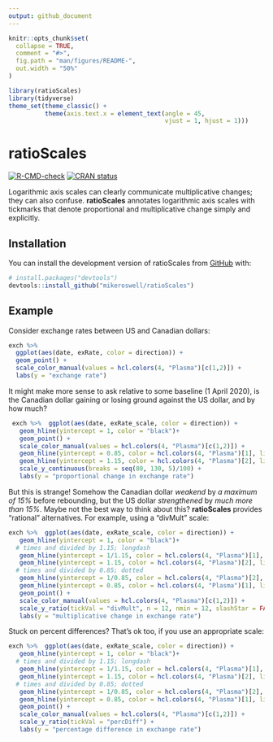 ```yaml
---
output: github_document
---
```


<!-- README.md is generated from README.Rmd. Please edit that file -->

```r
knitr::opts_chunk$set(
  collapse = TRUE,
  comment = "#>",
  fig.path = "man/figures/README-",
  out.width = "50%"
)
```
```r
library(ratioScales)
library(tidyverse)
theme_set(theme_classic() +
          theme(axis.text.x = element_text(angle = 45,
                                           vjust = 1, hjust = 1)))

```

# ratioScales

<!-- badges: start -->

[![R-CMD-check](https://github.com/mikeroswell/ratioScales/actions/workflows/R-CMD-check.yaml/badge.svg)](https://github.com/mikeroswell/ratioScales/actions/workflows/R-CMD-check.yaml)
[![CRAN status](https://www.r-pkg.org/badges/version/ratioScales)](https://CRAN.R-project.org/package=ratioScales)
<!-- badges: end -->

Logarithmic axis scales can clearly communicate multiplicative changes; they can 
also confuse. **ratioScales** annotates logarithmic axis scales with tickmarks 
that denote proportional and multiplicative change simply and explicitly.  

## Installation

You can install the development version of ratioScales from [GitHub](https://github.com/) with:

``` r
# install.packages("devtools")
devtools::install_github("mikeroswell/ratioScales")
```

## Example

Consider exchange rates between US and Canadian dollars:

```r

exch %>% 
  ggplot(aes(date, exRate, color = direction)) + 
  geom_point() +
  scale_color_manual(values = hcl.colors(4, "Plasma")[c(1,2)]) +
  labs(y = "exchange rate") 
```

It might make more sense to ask relative to some baseline (1 April 2020), is the 
Canadian dollar gaining or losing ground against the US dollar, and by how much?

```r

 exch %>%  ggplot(aes(date, exRate_scale, color = direction)) + 
   geom_hline(yintercept = 1, color = "black")+
   geom_point() +
   scale_color_manual(values = hcl.colors(4, "Plasma")[c(1,2)]) +
   geom_hline(yintercept = 0.85, color = hcl.colors(4, "Plasma")[1], linetype = 3) +
   geom_hline(yintercept = 1.15, color = hcl.colors(4, "Plasma")[2], linetype = 5) +
   scale_y_continuous(breaks = seq(80, 130, 5)/100) +
   labs(y = "proportional change in exchange rate") 
```

But this is strange! Somehow the Canadian dollar *weakend* by _a maximum of 15%_ 
before rebounding, but the US dollar *strengthened* by _much more than 15%_. 
Maybe not the best way to think about this? **ratioScales** provides "rational" 
alternatives. For example, using a "divMult" scale:

```r
exch %>%  ggplot(aes(date, exRate_scale, color = direction)) + 
   geom_hline(yintercept = 1, color = "black")+
  # times and divided by 1.15; longdash
   geom_hline(yintercept = 1/1.15, color = hcl.colors(4, "Plasma")[1], linetype = 5) +
   geom_hline(yintercept = 1.15, color = hcl.colors(4, "Plasma")[2], linetype = 5) +
  # times and divided by 0.85; dotted
   geom_hline(yintercept = 1/0.85, color = hcl.colors(4, "Plasma")[2], linetype = 3) +
   geom_hline(yintercept = 0.85, color = hcl.colors(4, "Plasma")[1], linetype = 3) +
   geom_point() +
   scale_color_manual(values = hcl.colors(4, "Plasma")[c(1,2)]) +
   scale_y_ratio(tickVal = "divMult", n = 12, nmin = 12, slashStar = FALSE) +
   labs(y = "multiplicative change in exchange rate") 
```

Stuck on percent differences? That's ok too, if you use an appropriate scale:

```r
exch %>%  ggplot(aes(date, exRate_scale, color = direction)) + 
   geom_hline(yintercept = 1, color = "black")+
  # times and divided by 1.15; longdash
   geom_hline(yintercept = 1/1.15, color = hcl.colors(4, "Plasma")[1], linetype = 5) +
   geom_hline(yintercept = 1.15, color = hcl.colors(4, "Plasma")[2], linetype = 5) +
  # times and divided by 0.85; dotted
   geom_hline(yintercept = 1/0.85, color = hcl.colors(4, "Plasma")[2], linetype = 3) +
   geom_hline(yintercept = 0.85, color = hcl.colors(4, "Plasma")[1], linetype = 3) +
   geom_point() +
   scale_color_manual(values = hcl.colors(4, "Plasma")[c(1,2)]) +
   scale_y_ratio(tickVal = "percDiff") +
   labs(y = "percentage difference in exchange rate") 
```


<!-- some comments here to keep track of 
You'll still need to render `README.Rmd` regularly, to keep `README.md` up-to-date. `devtools::build_readme()` is handy for this. You could also use GitHub Actions to re-render `README.Rmd` every time you push. An example workflow can be found here: <https://github.com/r-lib/actions/tree/v1/examples>.

You can also embed plots, for example:

```r
plot(pressure)
```

In that case, don't forget to commit and push the resulting figure files, so they display on GitHub and CRAN.
-->
